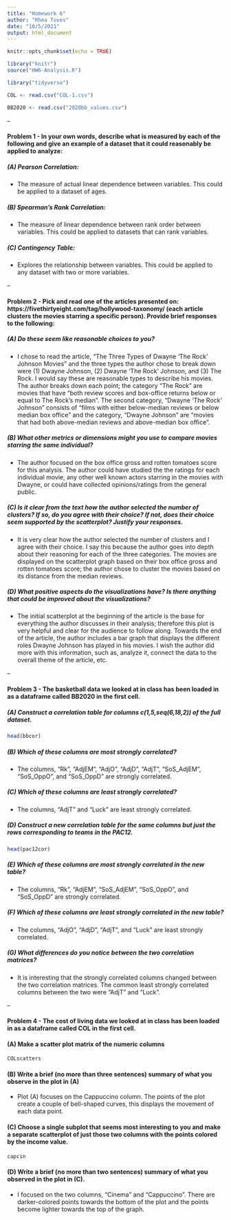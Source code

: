 ---
title: "Homework 6"
author: "Rhea Toves"
date: "10/5/2021"
output: html_document
---

```{r setup, include=FALSE}

knitr::opts_chunk$set(echo = TRUE)

library("knitr")
source("HW6-Analysis.R")

library("tidyverse")

COL <- read.csv("COL-1.csv")

BB2020 <- read.csv("2020bb_values.csv")

```

--

#### Problem 1 - In your own words, describe what is measured by each of the following and give an example of a dataset that it could reasonably be applied to analyze:

##### (A) Pearson Correlation:
- The measure of actual linear dependence between variables. This could be applied to a dataset of ages.

##### (B) Spearman's Rank Correlation:
- The measure of linear dependence between rank order between variables. This could be applied to datasets that can rank variables.

##### (C) Contingency Table:
- Explores the relationship between variables. This could be applied to any dataset with two or more variables.

--

#### Problem 2 - Pick and read one of the articles presented on: https://fivethirtyeight.com/tag/hollywood-taxonomy/ (each article clusters the movies starring a specific person). Provide brief responses to the following: 

##### (A) Do these seem like reasonable choices to you?
- I chose to read the article, "The Three Types of Dwayne 'The Rock' Johnson Movies" and the three types the author chose to break down were (1) Dwayne Johnson, (2) Dwayne 'The Rock' Johnson, and (3) The Rock. I would say these are reasonable types to describe his movies. The author breaks down each point; the category "The Rock" are movies that have "both review scores and box-office returns below or equal to The Rock’s median". The second category, "Dwayne 'The Rock' Johnson" consists of "films with either below-median reviews or below median box office" and the category, "Dwayne Johnson" are "movies that had both above-median reviews and above-median box office".

##### (B) What other metrics or dimensions might you use to compare movies starring the same individual?
- The author focused on the box office gross and rotten tomatoes score for this analysis. The author could have studied the the ratings for each individual movie, any other well known actors starring in the movies with Dwayne, or could have collected opinions/ratings from the general public.

##### (C) Is it clear from the text how the author selected the number of clusters? If so, do you agree with their choice? If not, does their choice seem supported by the scatterplot? Justify your responses.
- It is very clear how the author selected the number of clusters and I agree with their choice. I say this because the author goes into depth about their reasoning for each of the three categories. The movies are displayed on the scatterplot graph based on their box office gross and rotten tomatoes score; the author chose to cluster the movies based on its distance from the median reviews.

##### (D) What positive aspects do the visualizations have? Is there anything that could be improved about the visualizations?
- The initial scatterplot at the beginning of the article is the base for everything the author discusses in their analysis; therefore this plot is very helpful and clear for the audience to follow along. Towards the end of the article, the author includes a bar graph that displays the different roles Dwayne Johnson has played in his movies. I wish the author did more with this information, such as, analyze it, connect the data to the overall theme of the article, etc.

--

#### Problem 3 - The basketball data we looked at in class has been loaded in as a dataframe called BB2020 in the first cell. 

##### (A)  Construct a correlation table for columns c(1,5,seq(6,18,2)) of the full dataset.

```{r, echo=FALSE, warning=FALSE}

head(bbcor)

```

##### (B) Which of these columns are most strongly correlated?
- The columns, "Rk", "AdjEM", "AdjO", "AdjD", "AdjT", "SoS_AdjEM", "SoS_OppO", and "SoS_OppD" are strongly correlated.

##### (C) Which of these columns are least strongly correlated?
- The columns, "AdjT" and "Luck" are least strongly correlated.

##### (D) Construct a new correlation table for the same columns but just the rows corresponding to teams in the PAC12. 

```{r, echo=FALSE, warning=FALSE}

head(pac12cor)

```

##### (E) Which of these columns are most strongly correlated in the new table?
- The columns, "Rk", "AdjEM", "SoS_AdjEM", "SoS_OppO", and "SoS_OppD" are strongly correlated.

##### (F) Which of these columns are least strongly correlated in the new table?
- The columns, "AdjO", "AdjD", "AdjT", and "Luck" are least strongly correlated.

##### (G) What differences do you notice between the two correlation matrices?
- It is interesting that the strongly correlated columns changed between the two correlation matrices. The common least strongly correlated columns between the two were "AdjT" and "Luck".

--

#### Problem 4 - The cost of living data we looked at in class has been loaded in as a dataframe called COL in the first cell. 

#### (A) Make a scatter plot matrix of the numeric columns

```{r, echo=FALSE, warning=FALSE}

COLscatters

```

#### (B) Write a brief (no more than three sentences) summary of what you observe in the plot in (A)
- Plot (A) focuses on the Cappuccino column. The points of the plot create a couple of bell-shaped curves, this displays the movement of each data point.

#### (C) Choose a single subplot that seems most interesting to you and make a separate scatterplot of just those two columns with the points colored by the income value. 

```{r, echo=FALSE, warning=FALSE}

capcin

```

#### (D) Write a brief (no more than two sentences) summary of what you observed in the plot in (C).
- I focused on the two columns, "Cinema" and "Cappuccino". There are darker-colored points towards the bottom of the plot and the points become lighter towards the top of the graph.
